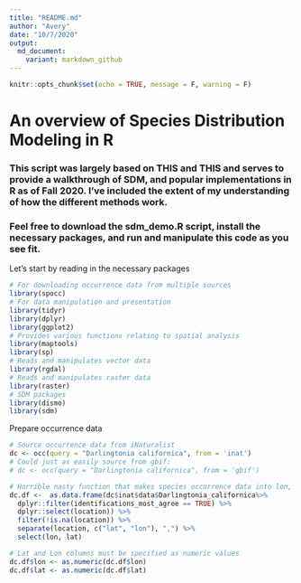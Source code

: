 ```yaml
---
title: "README.md"
author: "Avery"
date: "10/7/2020"
output:
  md_document:
    variant: markdown_github
---
```


```r
knitr::opts_chunk$set(echo = TRUE, message = F, warning = F)
```
# An overview of Species Distribution Modeling in R
### This script was largely based on THIS and THIS and serves to provide a walkthrough of SDM, and popular implementations in R as of Fall 2020. I've included the extent of my understanding of how the different methods work.
### Feel free to download the sdm_demo.R script, install the necessary packages, and run and manipulate this code as you see fit. 

Let's start by reading in the necessary packages
```r
# For downloading occurrence data from multiple sources
library(spocc)
# For data manipulation and presentation
library(tidyr)
library(dplyr)
library(ggplot2)
# Provides various functions relating to spatial analysis
library(maptools)
library(sp)
# Reads and manipulates vector data
library(rgdal)
# Reads and manipulates raster data
library(raster)
# SDM packages
library(dismo)
library(sdm)
```

Prepare occurrence data
```r
# Source occurrence data from iNaturalist
dc <- occ(query = "Darlingtonia californica", from = 'inat')
# Could just as easily source from gbif:
# dc <- occ(query = "Darlingtonia californica", from = 'gbif')

# Horrible nasty function that makes species occurrence data into lon, lat dataframe
dc.df <-  as.data.frame(dc$inat$data$Darlingtonia_californica%>%
  dplyr::filter(identifications_most_agree == TRUE) %>%
  dplyr::select(location)) %>% 
  filter(!is.na(location)) %>% 
  separate(location, c("lat", "lon"), ",") %>% 
  select(lon, lat)

# Lat and Lon columns must be specified as numeric values
dc.df$lon <- as.numeric(dc.df$lon)
dc.df$lat <- as.numeric(dc.df$lat)
```

